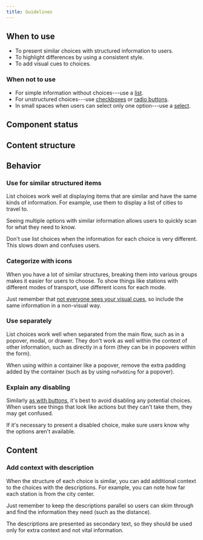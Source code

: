 ```yaml
---
title: Guidelines
---
```


<ReactExample name="ListChoice" />

## When to use

- To present similar choices with structured information to users.
- To highlight differences by using a consistent style.
- To add visual cues to choices.

### When not to use

- For simple information without choices---use a [list](/components/structure/list/).
- For unstructured choices---use [checkboxes](/components/input/checkbox/)
  or [radio buttons](/components/input/radio/).
- In small spaces when users can select only one option---use a [select](/components/input/select/).

## Component status

<ComponentStatus component="ListChoice" />

## Content structure

<FigmaFile
  file="4QJZqvBvRrLu6t9mwObCkA"
  node="83%3A130"
  alt="Title: clarifies what the choice offers; checkbox: optionally indicates when the choice is selectable; icon: visually supports the choice; description: optionally adds more explanation to the choice."
/>

## Behavior

### Use for similar structured items

List choices work well at displaying items that are similar
and have the same kinds of information.
For example, use them to display a list of cities to travel to.

Seeing multiple options with similar information
allows users to quickly scan for what they need to know.

Don't use list choices when the information for each choice is very different.
This slows down and confuses users.

### Categorize with icons

When you have a lot of similar structures,
breaking them into various groups makes it easier for users to choose.
To show things like stations with different modes of transport,
use different icons for each mode.

Just remember that [not everyone sees your visual cues](/foundation/accessibility/),
so include the same information in a non-visual way.

<ReactExample name="ListChoice icons" />

### Use separately

List choices work well when separated from the main flow,
such as in a popover, modal, or drawer.
They don't work as well within the context of other information,
such as directly in a form (they can be in popovers within the form).

When using within a container like a popover,
remove the extra padding added by the container
(such as by using `noPadding` for a popover).

### Explain any disabling

Similarly [as with buttons](/components/action/button/#avoid-disabled-buttons),
it's best to avoid disabling any potential choices.
When users see things that look like actions but they can't take them,
they may get confused.

If it's necessary to present a disabled choice,
make sure users know why the options aren't available.

## Content

### Add context with description

When the structure of each choice is similar,
you can add additional context to the choices with the descriptions.
For example, you can note how far each station is from the city center.

Just remember to keep the descriptions parallel
so users can skim through and find the information they need
(such as the distance).

<ReactExample name="ListChoice description" />

The descriptions are presented as secondary text,
so they should be used only for extra context and not vital information.
